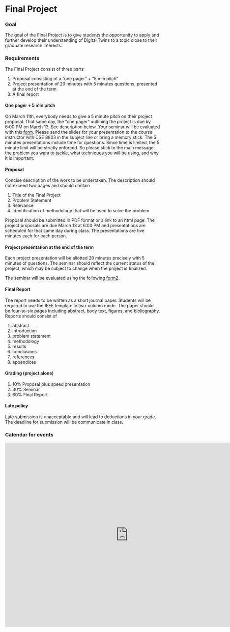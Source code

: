 # Final Project

### Goal

The goal of the Final Project is to give students the opportunity to apply and further develop their understanding of Digital Twins to a topic close to their graduate research interests.

### Requirements

The Final Project consist of three parts

1. Proposal consisting of a “one pager” + "5 min pitch"
2. Project presentation of 20 minutes with 5 minutes questions, presented at the end of the term
3. A final report

#### One pager + 5 min pitch

On March 11th, everybody needs to give a 5 minute pitch on their project proposal. That same day, the "one pager" outlining the project is due by 6:00 PM on March 13. See description below. Your seminar will be evaluated with this [form]. Please send the slides for your presentation to the course instructor with CSE 8803 in the subject line or bring a memory stick. The 5 minutes presentations include time for questions. Since time is limited, the 5 minute limit will be strictly enforced. So please stick to the main message, the problem you want to tackle, what techniques you will be using, and why it is important.

[form]:https://www.dropbox.com/s/3qjsb9cws8ntilc/seminar_eval.pdf?dl=0

#### Proposal

Concise description of the work to be undertaken. The description should not exceed two pages and should contain

1. Title of the Final Project
2. Problem Statement
3. Relevance
4. Identification of methodology that will be used to solve the problem

Proposal should be submitted in PDF format or a link to an html page. The project proposals are due March 13 at 6:00 PM and presentations are scheduled for that same day during class. The presentations are five minutes each for each person.

#### Project presentation at the end of the term

Each project presentation will be allotted 20 minutes precisely with 5 minutes of questions. The seminar should reflect the current status of the project, which may be subject to change when the project is finalized. 

The seminar will be evaluated using the following [form2].

[form2]:https://www.dropbox.com/s/nt2vbjaccywwp2b/report_eval.pdf?dl=0

#### Final Report

The report needs to be written as a short journal paper. Students will be required to use the IEEE template in two-column mode. The paper should be four-to-six pages including abstract, body text, figures, and bibliography. Reports should consist of

1. abstract
2. introduction
3. problem statement
4. methodology
5. results
6. conclusions
7. references
8. appendices

<!-- The report will be evaluated using the following [form]. -->

#### Grading (project alone)

1. 10% Proposal plus speed presentation
2. 30% Seminar
3. 60% Final Report

#### Late policy

Late submission is unacceptable and will lead to deductions in your grade. The deadline for submission will be communicate in class.

<!-- 
### Spreadsheet for paper presentations
<iframe width=”800” and height=”600”  src="https://docs.google.com/spreadsheets/d/e/2PACX-1vSez4DG-tIVDgwLFN19k9uWlVHfn1yDXHn9KnMbBX7tTHLnCC6RaZ1C6TEUfkjUYtvwpa7Ked74HCTA/pubhtml?widget=true&amp;headers=false"></iframe>
-->

### Calendar for events
<iframe src="https://calendar.google.com/calendar/embed?src=2qgpk7km772vtfu05dlj87duto%40group.calendar.google.com&ctz=America%2FNew_York" style="border: 0" width="800" height="600" frameborder="0" scrolling="no"></iframe> 
